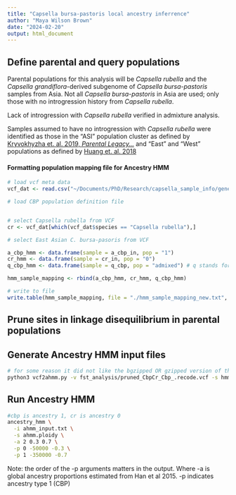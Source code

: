 ```yaml
---
title: "Capsella bursa-pastoris local ancestry inferrence"
author: "Maya Wilson Brown"
date: "2024-02-20"
output: html_document
---
```


## Define parental and query populations
Parental populations for this analysis will be *Capsella rubella* and the *Capsella grandiflora*-derived subgenome of *Capsella bursa-pastoris* samples from Asia. Not all *Capsella bursa-pastoris* in Asia are used; only those with no introgression history from *Capsella rubella*.

Lack of introgression with *Capsella rubella* verified in admixture analysis.

Samples assumed to have no introgression with *Capsella rubella* were identified as those in the "ASI" population cluster as defined by [Kryvokhyzha et. al. 2019, *Parental Legacy...*](https://doi.org/10.1371/journal.pgen.1007949) and "East" and "West" populations as defined by [Huang et. al. 2018](https://doi.org/10.1111/nph.15299)



#### Formatting population mapping file for Ancestry HMM
```r
# load vcf meta data
vcf_dat <- read.csv("~/Documents/PhD/Research/capsella_sample_info/generated_mkwb/Capsella_vcf_metadata.txt", sep = "\t", header = T)

# load CBP population definition file


# select Capsella rubella from VCF
cr <- vcf_dat[which(vcf_dat$species == "Capsella rubella"),]

# select East Asian C. bursa-pasoris from VCF


```


```r
a_cbp_hmm <- data.frame(sample = a_cbp_in, pop = "1")
cr_hmm <- data.frame(sample = cr_in, pop = "0")
q_cbp_hmm <- data.frame(sample = q_cbp, pop = "admixed") # q stands for query

hmm_sample_mapping <- rbind(a_cbp_hmm, cr_hmm, q_cbp_hmm)
```

```r
# write to file
write.table(hmm_sample_mapping, file = "./hmm_sample_mapping_new.txt", quote = F, row.names = F, col.names = F)
```

## Prune sites in linkage disequilibrium in parental populations

## Generate Ancestry HMM input files
```bash
# for some reason it did not like the bgzipped OR gzipped version of the vcf
python3 vcf2ahmm.py -v fst_analysis/pruned_CbpCr_Cbp_.recode.vcf -s hmm_sample_mapping.txt > ahmm_input.txt
```

## Run Ancestry HMM
```bash
#cbp is ancestry 1, cr is ancestry 0
ancestry_hmm \
  -i ahmm_input.txt \
  -s ahmm.ploidy \
  -a 2 0.3 0.7 \
  -p 0 -50000 -0.3 \
  -p 1 -350000 -0.7
```

Note: the order of the -p arguments matters in the output.
Where -a is global ancestry proportions estimated from Han et al 2015. -p indicates ancestry type 1 (CBP)
